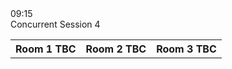 
<div className="ProgramLineItem">
    <div className="cpTime">
        09:15
    </div>
    <div className="cpItems">
        <div className="cpSingleEntry titleEntry">
            <div className="cpBigTitleText">
            Concurrent Session 4
            </div>
        </div>
    </div>
</div>
<div className="ProgramLineItem">
    <table className='cpTable'>
        <tr>
            <th>
                Room 1 TBC
            </th>
            <th>
                Room 2 TBC
            </th>
            <th>
                Room 3 TBC
            </th>
        </tr>
        <DisplaySessionsWithIDs sessionIDList={['11', '12', '13']} />
    </table>
</div>